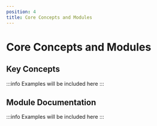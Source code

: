 ```yaml
---
position: 4
title: Core Concepts and Modules
---
```


# Core Concepts and Modules

## Key Concepts

:::info
Examples will be included here
:::

## Module Documentation

:::info
Examples will be included here
:::